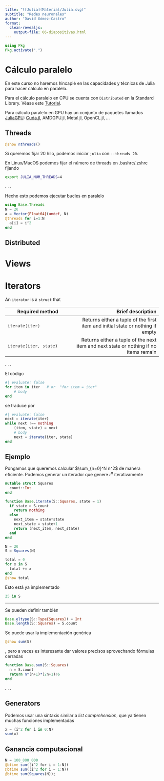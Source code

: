 ```yaml
---
title: "![Julia](Material/Julia.svg)"
subtitle: "Redes neuronales"
author: "David Gómez-Castro"
format:
  clean-revealjs:
    output-file: 06-diapositivas.html
---
```


:::{.hidden}
```julia
using Pkg
Pkg.activate(".")
```
:::


# Cálculo paralelo

En este curso no haremos hincapié en las capacidades y técnicas de Julia para hacer cálculo en paralelo. 

Para el cálculo paralelo en CPU se cuenta con `Distributed` en la Standard Library. Véase este [Tutorial](https://docs.julialang.org/en/v1/manual/distributed-computing/).

Para cálculo paralelo en GPU hay un conjunto de paquetes llamados [JuliaGPU](https://github.com/JuliaGPU): [Cuda.jl](https://cuda.juliagpu.org/stable/), AMDGPU.jl, Metal.jl, OpenCL.jl, ...

## Threads

```julia
@show nthreads()
```

Si queremos fijar 20 hilo, podemos iniciar `julia` con `--threads 20`.

En Linux/MacOS podemos fijar el número de threads en .bashrc/.zshrc fijando 

```bash
export JULIA_NUM_THREADS=4
```

. . .

Hecho esto podemos ejecutar bucles en paralelo

```julia
using Base.Threads
N = 20
a = Vector{Float64}(undef, N)
@threads for i=1:N
  a[i] = i^2
end 
```

<!--TODO More on threads-->

## Distributed

[](https://discourse.julialang.org/t/what-is-the-difference-between-threads-spawn-and-distributed-spawnnat/35560)

<!--TODO GPUArrays  CUDA, AMDGPU, OneAPI, or Metal. y similar-->

# Views

# Iterators

An `iterator` is a `struct` that

Required method |	Brief  description
----------------|---------------------:
`iterate(iter)` |	Returns either a tuple of the first item and initial state or nothing if empty
`iterate(iter, state)` |	Returns either a tuple of the next item and next state or nothing if no items remain

. . .

El código 
```julia
#| evaluate: false
for item in iter   # or  "for item = iter"
    # body
end
```

se traduce por 

```julia
#| evaluate: false
next = iterate(iter)
while next !== nothing
    (item, state) = next
    # body
    next = iterate(iter, state)
end
```

## Ejemplo 

Pongamos que queremos calcular $\sum_{n=0}^N n^2$ de manera eficiente. Podemos generar un iterador que genere $r^n$ iterativamente

```julia
mutable struct Squares
  count::Int
end

function Base.iterate(S::Squares, state = 1)
  if state > S.count
    return nothing 
  else
    next_item = state*state
    next_state = state+1
    return (next_item, next_state)
  end
end
```

```julia
N = 20
S = Squares(N)
```

```julia
total = 0 
for x in S
  total += x
end
@show total 
```

Esto está ya implementado

```julia
25 in S
```

--- 

Se pueden definir también
```julia
Base.eltype(S::Type{Squares}) = Int
Base.length(S::Squares) = S.count
```

Se puede usar la implementación genérica

```julia
@show sum(S)
```

, pero a veces es interesante dar valores precisos aprovechando fórmulas cerradas
```julia
function Base.sum(S::Squares) 
  n = S.count 
  return n*(n+1)*(2n+1)÷6
end
```
. . . 

## Generators

Podemos usar una sintaxis similar a *list comprehension*, que ya tienen muchas funciones implementadas
```julia
x = (i^2 for i in 0:N)
sum(x)
```

## Ganancia computacional

```julia
N = 100_000_000
@btime sum([i^2 for i = 1:N])
@btime sum((i^2 for i = 1:N))
@btime sum(Squares(N));
```

